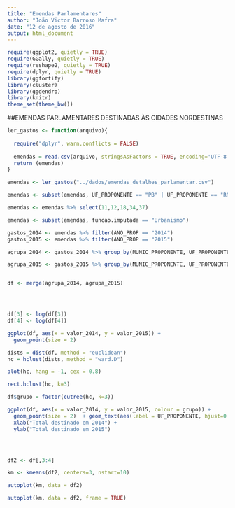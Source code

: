 ```yaml
---
title: "Emendas Parlamentares"
author: "João Victor Barroso Mafra"
date: "12 de agosto de 2016"
output: html_document
---
```


```r
require(ggplot2, quietly = TRUE)
require(GGally, quietly = TRUE)
require(reshape2, quietly = TRUE)
require(dplyr, quietly = TRUE)
library(ggfortify)
library(cluster)
library(ggdendro)
library(knitr)
theme_set(theme_bw())
```



##EMENDAS PARLAMENTARES DESTINADAS ÀS CIDADES NORDESTINAS


```r

ler_gastos <- function(arquivo){
  
  require("dplyr", warn.conflicts = FALSE)
  
  emendas = read.csv(arquivo, stringsAsFactors = TRUE, encoding='UTF-8')
  return (emendas)
}

emendas <- ler_gastos("../dados/emendas_detalhes_parlamentar.csv")

emendas <- subset(emendas, UF_PROPONENTE == "PB" | UF_PROPONENTE == "RN" | UF_PROPONENTE == "CE" | UF_PROPONENTE == "AL"| UF_PROPONENTE == "SE" | UF_PROPONENTE == "MA" | UF_PROPONENTE == "PI" | UF_PROPONENTE == "PE" | UF_PROPONENTE == "BA")

emendas <- emendas %>% select(11,12,18,34,37)

emendas <- subset(emendas, funcao.imputada == "Urbanismo")

gastos_2014 <- emendas %>% filter(ANO_PROP == "2014")
gastos_2015 <- emendas %>% filter(ANO_PROP == "2015")

agrupa_2014 <- gastos_2014 %>% group_by(MUNIC_PROPONENTE, UF_PROPONENTE) %>% summarise(valor_2014 = sum(VL_REPASSE_PROP))

agrupa_2015 <- gastos_2015 %>% group_by(MUNIC_PROPONENTE, UF_PROPONENTE) %>% summarise(valor_2015 = sum(VL_REPASSE_PROP))


df <- merge(agrupa_2014, agrupa_2015)





```


```r

df[3] <- log(df[3])
df[4] <- log(df[4])

ggplot(df, aes(x = valor_2014, y = valor_2015)) + 
  geom_point(size = 2)

dists = dist(df, method = "euclidean")
hc = hclust(dists, method = "ward.D")

plot(hc, hang = -1, cex = 0.8)

rect.hclust(hc, k=3)

df$grupo = factor(cutree(hc, k=3))

ggplot(df, aes(x = valor_2014, y = valor_2015, colour = grupo)) + 
  geom_point(size = 2)  + geom_text(aes(label = UF_PROPONENTE, hjust=0.5, vjust=-1)) +
  xlab("Total destinado em 2014") +
  ylab("Total destinado em 2015")





```


``` r

df2 <- df[,3:4]

km <- kmeans(df2, centers=3, nstart=10)

autoplot(km, data = df2)

autoplot(km, data = df2, frame = TRUE)


```
